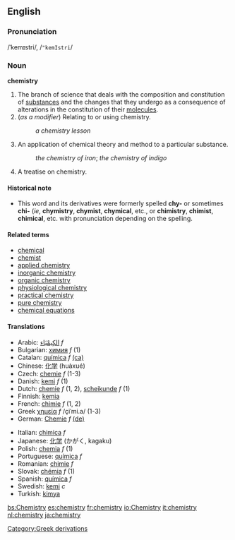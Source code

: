 ==English==
===Pronunciation===
/ˈkemɪstri/, /<tt>"kemIstri</tt>/

{{Wikipedia}}
===Noun===
'''chemistry'''

#The branch of science that deals with the composition and constitution of [[substance]]s and the changes that they undergo as a consequence of alterations in the constitution of their [[molecule]]s.
#(''as a modifier'') Relating to or using chemistry.
#:''a chemistry lesson''
#An application of chemical theory and method to a particular substance.
#: ''the chemistry of iron''; ''the chemistry of indigo''
#A treatise on chemistry.

====Historical note====
*This word and its derivatives were formerly spelled '''chy-''' or sometimes '''chi-''' (''ie'', '''chymistry''', '''chymist''', '''chymical''', etc., or '''chimistry''', '''chimist''', '''chimical''', etc. with pronunciation depending on the spelling.

====Related terms====
*[[chemical]]
*[[chemist]]
*[[applied chemistry]]
*[[inorganic chemistry]]
*[[organic chemistry]]
*[[physiological chemistry]]
*[[practical chemistry]]
*[[pure chemistry]]
*[[chemical equations]]

====Translations====
{{top}}
*Arabic: [[الكِيمْيَاء]] ''f''
*Bulgarian: [[химия]] ''f'' (1)
*Catalan: [[química]] ''f'' [[:ca:química|(ca)]]
*Chinese: [[化学]] (huàxué)
*Czech: [[chemie]] ''f'' (1-3)
*Danish: [[kemi]] ''f'' (1)
*Dutch: [[chemie]] ''f'' (1, 2), [[scheikunde]] ''f'' (1)
*Finnish: [[kemia]]
*French: [[chimie]] ''f'' (1, 2)
*Greek [[:el:χημεία|χημεία]]  ''f'' /çiˈmi.a/ (1-3)
*German: [[Chemie]] ''f'' [[:de:Chemie|(de)]] 

{{mid}}
*Italian: [[chimica]] ''f''
*Japanese: [[化学]] (かがく, kagaku)
*Polish: [[chemia]] ''f'' (1)
*Portuguese: [[química]] ''f''
*Romanian: [[chimie]] ''f''
*Slovak: [[chémia]] ''f'' (1)
*Spanish: [[química]] ''f''
*Swedish: [[kemi]] ''c''
*Turkish: [[kimya]]
{{bottom}}

[[Category:Greek derivations]]

[[bs:Chemistry]]
[[es:chemistry]]
[[fr:chemistry]]
[[io:Chemistry]]
[[it:chemistry]]
[[nl:chemistry]]
[[ja:chemistry]]